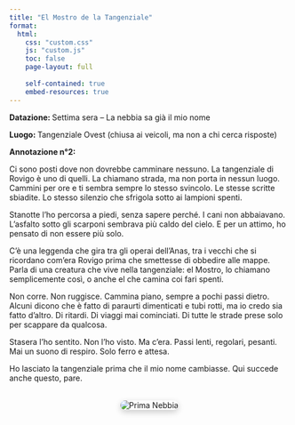 ```yaml
---
title: "El Mostro de la Tangenziale"
format:
  html:
    css: "custom.css"
    js: "custom.js"
    toc: false
    page-layout: full
    
    self-contained: true
    embed-resources: true
---
```


**Datazione: ** Settima sera – La nebbia sa già il mio nome

**Luogo: ** Tangenziale Ovest (chiusa ai veicoli, ma non a chi cerca risposte)


**Annotazione n°2:**

Ci sono posti dove non dovrebbe camminare nessuno. La tangenziale di Rovigo è uno di quelli. La chiamano strada, ma non porta in nessun luogo. Cammini per ore e ti sembra sempre lo stesso svincolo. Le stesse scritte sbiadite. Lo stesso silenzio che sfrigola sotto ai lampioni spenti.

Stanotte l’ho percorsa a piedi, senza sapere perché. I cani non abbaiavano. L’asfalto sotto gli scarponi sembrava più caldo del cielo. E per un attimo, ho pensato di non essere più solo.

C’è una leggenda che gira tra gli operai dell’Anas, tra i vecchi che si ricordano com’era Rovigo prima che smettesse di obbedire alle mappe. Parla di una creatura che vive nella tangenziale: el Mostro, lo chiamano semplicemente così, o anche el che camina coi fari spenti.

Non corre. Non ruggisce. Cammina piano, sempre a pochi passi dietro. Alcuni dicono che è fatto di paraurti dimenticati e tubi rotti, ma io credo sia fatto d’altro. Di ritardi. Di viaggi mai cominciati. Di tutte le strade prese solo per scappare da qualcosa.

Stasera l’ho sentito. Non l’ho visto. Ma c’era. Passi lenti, regolari, pesanti. Mai un suono di respiro. Solo ferro e attesa.

Ho lasciato la tangenziale prima che il mio nome cambiasse. Qui succede anche questo, pare.

<div style="text-align: center; margin-top: 2rem;">
  <img src="2.jpg" alt="Prima Nebbia" style="max-width: 50%; border-radius: 10px; box-shadow: 0 4px 12px rgba(0,0,0,0.2);">
</div>